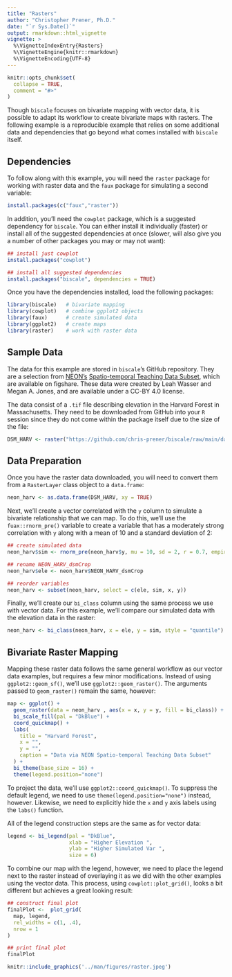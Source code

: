 ```yaml
---
title: "Rasters"
author: "Christopher Prener, Ph.D."
date: "`r Sys.Date()`"
output: rmarkdown::html_vignette
vignette: >
  %\VignetteIndexEntry{Rasters}
  %\VignetteEngine{knitr::rmarkdown}
  %\VignetteEncoding{UTF-8}
---
```


```r
knitr::opts_chunk$set(
  collapse = TRUE,
  comment = "#>"
)
```

Though `biscale` focuses on bivariate mapping with vector data, it is possible to adapt its workflow to create bivariate maps with rasters. The following example is a reproducible example that relies on some additional data and dependencies that go beyond what comes installed with `biscale` itself. 

## Dependencies
To follow along with this example, you will need the `raster` package for working with raster data and the `faux` package for simulating a second variable:

```r
install.packages(c("faux","raster"))
```

In addition, you'll need the `cowplot` package, which is a suggested dependency for `biscale`. You can either install it individually (faster) or install all of the suggested dependencies at once (slower, will also give you a number of other packages you may or may not want):

```r
## install just cowplot
install.packages("cowplot")

## install all suggested dependencies
install.packages("biscale", dependencies = TRUE)
```

Once you have the dependencies installed, load the following packages:

```r
library(biscale)   # bivariate mapping
library(cowplot)   # combine ggplot2 objects
library(faux)      # create simulated data
library(ggplot2)   # create maps
library(raster)    # work with raster data
```

## Sample Data
The data for this example are stored in `biscale`'s GitHub repository. They are a selection from [NEON's](https://www.neonscience.org/) [Spatio-temporal Teaching Data Subset](https://figshare.com/articles/dataset/Spatio_temporal_Series_Teaching_Data_Subsets/2009586), which are available on figshare. These data were created by Leah Wasser and Megan A. Jones, and are available under a CC-BY 4.0 license. 

The data consist of a `.tif` file describing elevation in the Harvard Forest in Massachusetts. They need to be downloaded from GitHub into your `R` session since they do not come within the package itself due to the size of the file:

```r
DSM_HARV <- raster("https://github.com/chris-prener/biscale/raw/main/data-raw/NEON_HARV_dsmCrop.tif")
```

## Data Preparation
Once you have the raster data downloaded, you will need to convert them from a `RasterLayer` class object to a `data.frame`:

```r
neon_harv <- as.data.frame(DSM_HARV, xy = TRUE)
```

Next, we'll create a vector correlated with the `y` column to simulate a bivariate relationship that we can map. To do this, we'll use the `fuax::rnorm_pre()` variable to create a variable that has a moderately strong correlation with `y` along with a mean of 10 and a standard deviation of 2:

```r
## create simulated data
neon_harv$sim <- rnorm_pre(neon_harv$y, mu = 10, sd = 2, r = 0.7, empirical = TRUE)

## rename NEON_HARV_dsmCrop
neon_harv$ele <- neon_harv$NEON_HARV_dsmCrop

## reorder variables
neon_harv <- subset(neon_harv, select = c(ele, sim, x, y))
```

Finally, we'll create our `bi_class` column using the same process we use with vector data. For this example, we'll compare our simulated data with the elevation data in the raster:

```r
neon_harv <- bi_class(neon_harv, x = ele, y = sim, style = "quantile")
```

## Bivariate Raster Mapping
Mapping these raster data follows the same general workflow as our vector data examples, but requires a few minor modifications. Instead of using `ggplot2::geom_sf()`, we'll use `ggplot2::geom_raster()`. The arguments passed to `geom_raster()` remain the same, however:

```r
map <- ggplot() +
  geom_raster(data = neon_harv , aes(x = x, y = y, fill = bi_class)) +
  bi_scale_fill(pal = "DkBlue") +
  coord_quickmap() +
  labs(
    title = "Harvard Forest",
    x = "",
    y = "",
    caption = "Data via NEON Spatio-temporal Teaching Data Subset"
  ) +
  bi_theme(base_size = 16) +
  theme(legend.position="none")
```

To project the data, we'll use `ggplot2::coord_quickmap()`. To suppress the default legend, we need to use `theme(legend.position="none")` instead, however. Likewise, we need to explicitly hide the `x` and `y` axis labels using the `labs()` function.

All of the legend construction steps are the same as for vector data:

```r
legend <- bi_legend(pal = "DkBlue",
                    xlab = "Higher Elevation ",
                    ylab = "Higher Simulated Var ",
                    size = 6)
```

To combine our map with the legend, however, we need to place the legend next to the raster instead of overlaying it as we did with the other examples using the vector data. This process, using `cowplot::plot_grid()`, looks a bit different but achieves a great looking result:

```r
## construct final plot
finalPlot <-  plot_grid(
  map, legend,
  rel_widths = c(1, .4),
  nrow = 1
)

## print final plot
finalPlot
```
```r
knitr::include_graphics('../man/figures/raster.jpeg')
```
